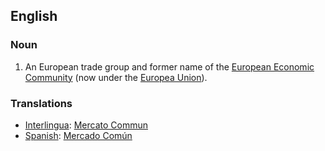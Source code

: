== English ==

=== Noun ===
#An European trade group and former name of the [[European Economic Community]] (now under the [[Europea Union]]).

=== Translations ===
*[[Interlingua]]: [[Mercato Commun]]
*[[Spanish]]: [[Mercado Común]]